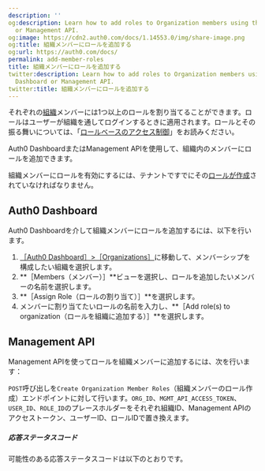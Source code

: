 ```yaml
---
description: ''
og:description: Learn how to add roles to Organization members using the Auth0 Dashboard
  or Management API.
og:image: https://cdn2.auth0.com/docs/1.14553.0/img/share-image.png
og:title: 組織メンバーにロールを追加する
og:url: https://auth0.com/docs/
permalink: add-member-roles
title: 組織メンバーにロールを追加する
twitter:description: Learn how to add roles to Organization members using the Auth0
  Dashboard or Management API.
twitter:title: 組織メンバーにロールを追加する
---
```


それぞれの[組織](/organizations/organizations-overview)メンバーには1つ以上のロールを割り当てることができます。ロールはユーザーが組織を通してログインするときに適用されます。ロールとその振る舞いについては、「[ロールベースのアクセス制御](/rbac)」をお読みください。

Auth0 DashboardまたはManagement APIを使用して、組織内のメンバーにロールを追加できます。

組織メンバーにロールを有効にするには、テナントですでにその[ロールが作成](/rbac/roles/create-roles)されていなければなりません。

## Auth0 Dashboard

Auth0 Dashboardを介して組織メンバーにロールを追加するには、以下を行います。

1. [［Auth0 Dashboard］>［Organizations］](%24%7Bmanage_url%7D/#/organizations)に移動して、メンバーシップを構成したい組織を選択します。
2. **［Members（メンバー）］**ビューを選択し、ロールを追加したいメンバーの名前を選択します。
3. **［Assign Role（ロールの割り当て）］**を選択します。
4. メンバーに割り当てたいロールの名前を入力し、**［Add role(s) to organization（ロールを組織に追加する）］**を選択します。

## Management API

Management APIを使ってロールを組織メンバーに追加するには、次を行います：
 
`POST`呼び出しを`Create Organization Member Roles`（組織メンバーのロール作成）エンドポイントに対して行います。`ORG_ID`、`MGMT_API_ACCESS_TOKEN`、`USER_ID`、`ROLE_ID`のプレースホルダーをそれぞれ組織ID、Management APIのアクセストークン、ユーザーID、ロールIDで置き換えます。







##### 応答ステータスコード

可能性のある応答ステータスコードは以下のとおりです。